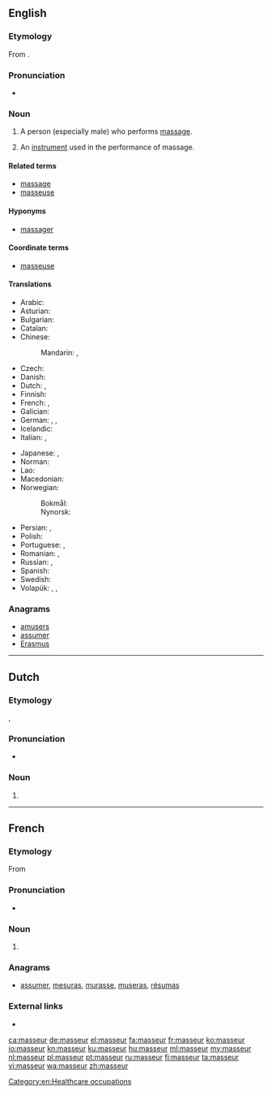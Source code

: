 {{also|Masseur}}
==English==

===Etymology===
From {{etyl|fr|en}} {{term|masseur|lang=fr}}.

===Pronunciation===
* {{a|US}} {{IPA|/məˈsuːɹ/|/məˈsɚ/|lang=en}}

===Noun===
{{en-noun}}

# {{context|massage|lang=en}} A person (especially male) who performs [[massage]].
# An [[instrument]] used in the performance of massage. <!--Webster 1913 supplement-->

====Related terms====
* [[massage]]
* [[masseuse]]

====Hyponyms====
* [[massager]]

====Coordinate terms====
* [[masseuse]]

====Translations====
{{trans-top|a person who performs massage}}
* Arabic: {{t|ar|مدلك|m|tr=mudállik|sc=Arab}}
* Asturian: {{t|ast|masaxista|m|f}}
* Bulgarian: {{t+|bg|масажист|m|tr=masažíst|sc=Cyrl}}
* Catalan: {{t|ca|massatgista|m|f}}
* Chinese:
*: Mandarin: {{t|cmn|按摩師|sc=Hani}}, {{t+|cmn|按摩师|tr=ànmóshī|sc=Hani}}
* Czech: {{t+|cs|masér|m}}
* Danish: {{t|da|massør|c}}
* Dutch: {{t+|nl|masseur|m}}, {{t+|nl|masseuse|f}}
* Finnish: {{t+|fi|hieroja}}
* French: {{t+|fr|masseur|m}}, {{t+|fr|masseuse|f}}
* Galician: {{t|gl|masaxista|m|f}}
* German: {{t+|de|Masseur|m}}, {{t+|de|Masseurin|f}}, {{t+|de|Masseuse|f}} {{qualifier|dated feminine form or sexual connotation}}
* Icelandic: {{t|is|nuddari|m}}
* Italian: {{t+|it|massaggiatore|m}}, {{t|it|massaggiatrice|f}}
{{trans-mid}}
* Japanese: {{t|ja|マッサージ師|tr=massāji-shi|sc=Jpan}}, {{t+|ja|按摩|tr=あんま, anma|sc=Jpan}}
* Norman: {{t|nrf|masseux|m}}
* Lao: {{t|lo|ຫມໍນວດ|sc=Laoo}}
* Macedonian: {{t|mk|масер|m|tr=máser}}
* Norwegian:
*: Bokmål: {{t|nb|massør|m}}
*: Nynorsk: {{t|nn|massør|m}}
* Persian: {{t+|fa|ماساژور|tr=mâsâžor|sc=fa-Arab}}, {{t+|fa|ماسور|tr=mâsor|sc=fa-Arab}} {{qualifier|male or female, rare}}
* Polish: {{t+|pl|masażysta|m}}
* Portuguese: {{t+|pt|massagista|m|f}}, {{t|pt|massageador|m}}
* Romanian: {{t+|ro|maseur|m}}, {{t|ro|maseuză|f}}
* Russian: {{t+|ru|массажист|m|tr=massažíst}}, {{t+|ru|массажистка|f|tr=massažístka}}
* Spanish: {{t+|es|masajista|m|f}}
* Swedish: {{t+|sv|massör|c}}
* Volapük: {{qualifier|♂♀}} {{t|vo|masetan}}, {{qualifier|♂}} {{t|vo|himasetan}}, {{qualifier|♀}} {{t|vo|jimasetan}}
{{trans-bottom}}

===Anagrams===
* [[amusers#English|amusers]]
* [[assumer#English|assumer]]
* [[Erasmus#English|Erasmus]]

[[Category:en:Healthcare occupations]]

----

==Dutch==

===Etymology===
{{borrowing|fr|lang=nl}} {{l|fr|masseur}}, {{suffix|masseren|eur|lang=nl}}

===Pronunciation===
* {{hyphenation|mas|seur|lang=nl}}

===Noun===
{{nl-noun|m|-s|masseurtje|f=masseuse}}

# {{l|en|masseur}}

----

==French==

===Etymology===
From {{suffix|masser|eur|lang=fr}}

===Pronunciation===
* {{IPA|/masœʁ/|lang=fr}}

===Noun===
{{fr-noun|m|f=masseuse}}

# {{context|massage|lang=fr}} {{l|en|masseur}}

===Anagrams===
* [[assumer#French|assumer]], [[mesuras#French|mesuras]], [[murasse#French|murasse]], [[museras#French|museras]], [[résumas#French|résumas]]

===External links===
* {{R:TLFi}}

[[ca:masseur]]
[[de:masseur]]
[[el:masseur]]
[[fa:masseur]]
[[fr:masseur]]
[[ko:masseur]]
[[io:masseur]]
[[kn:masseur]]
[[ku:masseur]]
[[hu:masseur]]
[[ml:masseur]]
[[my:masseur]]
[[nl:masseur]]
[[pl:masseur]]
[[pt:masseur]]
[[ru:masseur]]
[[fi:masseur]]
[[ta:masseur]]
[[vi:masseur]]
[[wa:masseur]]
[[zh:masseur]]